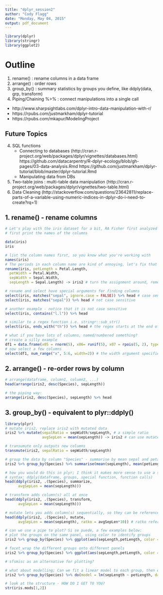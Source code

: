 ```yaml
---
title: "dplyr_session2"
author: "Cody Flagg"
date: "Monday, May 04, 2015"
output: pdf_document
---
```


```r
library(dplyr)
library(stringr)
library(ggplot2)
```

# Outline

1. rename() : rename columns in a data frame
2. arrange() : order rows
2. group_by() : summary statistics by groups you define, like ddply(data, grp, transform)
3. Piping/Chaining %>% : connect manipulations into a single call
  - http://www.sharpsightlabs.com/dplyr-intro-data-manipulation-with-r/
  - https://rpubs.com/justmarkham/dplyr-tutorial
  - https://rpubs.com/mkapur/ModelingProject

## Future Topics
4. SQL functions
    - Connecting to databases (http://cran.r-project.org/web/packages/dplyr/vignettes/databases.html)
    https://github.com/datacarpentry/R-dplyr-ecology/blob/gh-pages/03-data-analysis.Rmd
    https://github.com/justmarkham/dplyr-tutorial/blob/master/dplyr-tutorial.Rmd
    - Manipulating data from DBs 
5. Two-table joins : multi-table data manipulation (http://cran.r-project.org/web/packages/dplyr/vignettes/two-table.html)
6. Data Cleaning (http://stackoverflow.com/questions/23642811/replace-parts-of-a-variable-using-numeric-indices-in-dplyr-do-i-need-to-create?rq=1)

## 1. rename() - rename columns

```r
# Let's play with the iris dataset for a bit, RA Fisher first analyzed these data in 1936
# first print the names of the columns

data(iris)
iris

# list the column names first, so you know what you're working with
names(iris)
# The periods in each column name are kind of annoying, let's fix that
rename(iris, petLength = Petal.Length, 
  petWidth = Petal.Width, 
  sepWidth = Sepal.Width, 
  sepLength = Sepal.Length) -> iris2 # turn the assignment around, remember this for piping later

# rename and select have special arguments for finding columns
select(iris, matches("sepal", ignore.case = FALSE)) %>% head # case sensitive
select(iris, matches("sepal")) %>% head # not case sensitive

# another example - notice that it is not case sensitive
select(iris, contains("l.l")) %>% head 

# similar to a regex function i.e. stringr::sub_str()
select(iris, ends_with("th")) %>% head # the regex starts at the end of a string; if end of string doesn't explicitly begin with "th" they are skipped 

# what if you have lots of columns, named/numbered something?
# create a silly example
df1 = data.frame(x05 = rnorm(5), x06= runif(5), x07 = rpois(5, 2), type = sample(letters, 5))
# now select a few columns
select(df1, num_range("x", 5:6, width=2)) # the width argument specifies that the string is at least 2 characters wide (i.e. "01" vs. "1")
```


## 2. arrange() - re-order rows by column

```r
# arrange(dataframe, column1, column2, ...)
head(arrange(iris2, desc(Species), sepLength))

# the piping way: 
arrange(iris2, desc(Species), sepLength) %>% head

```

## 3. group_by() - equivalent to plyr::ddply()
```r
library(plyr)
# mutate iris2, replace iris2 with mutated data
iris2 %>% mutate(sepalRatio = sepWidth/sepLength, # a simple ratio
                 avgSepLen = mean(sepLength)) -> iris2 # can use mutate to do column-wise operations too

# transumute only outputs new columns
transmute(iris2, sepalRatio = sepWidth/sepLength)

# group the data by column "Species" - summarise by mean sepal and petal lengths
iris2 %>% group_by(Species) %>% summarise(mean(sepLength), mean(petLength))

# how you would do this in plyr; I think it makes more sense to use a single function call
# syntax: ddply(dataframe, groups, special function, function calls)
head(ddply(iris2, .(Species), summarize, 
      avgSepLen = mean(sepLength)))

# transform adds column(s) all at once
head(ddply(iris2, .(Species), transform, 
      avgSepLen = mean(sepLength)))

# mutate lets you adds column(s) sequentially, so they can be referenced internally within the function
head(ddply(iris2, .(Species), mutate, 
      avgSepLen = mean(sepLength), ratko = avgSepLen*10)) # ratko references the previous column: avgSepLen

# can we use a pipe to plot? Si se puede, a few examples below: 
# plot the groups on the same panel, using color to identify groups
iris2 %>% group_by(Species) %>% ggplot(aes(sepLength,petLength, color = Species)) + geom_point() + geom_smooth() 

# facet_wrap the different groups onto different panels
iris2 %>% group_by(Species) %>% ggplot(aes(sepLength,petLength, color = Species)) + geom_point() + geom_smooth() + facet_wrap(~Species)

# sfsmisc as an alternative for plotting?

# what about modelling; Can we fit a linear model to each group, then examine the summary data? - not sure how to use this yet...
iris2 %>% group_by(Species) %>% do(model = lm(sepLength ~ petLength, data = .)) -> iris.mods

# look at the structure - HOW DO I GET TO YOU?
str(iris.mods[1,2])

```
